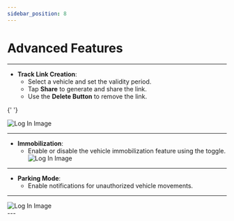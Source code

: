 ```yaml
---
sidebar_position: 8
---
```


# Advanced Features

---

- **Track Link Creation**:
  - Select a vehicle and set the validity period.
  - Tap **Share** to generate and share the link.
  - Use the **Delete Button** to remove the link.

{' '}

<div
  style={{
    display: 'flex',
    justifyContent: 'center',
    alignItems: 'center',
    height: '500px',
  }}
>
  <img
    src="/assets/guide-images/Track.png"
    alt="Log In Image"
    style={{
      width: '250px',
      border: '1px solid #ccc',
      borderRadius: '8px',
      boxShadow: '0 4px 6px rgba(0, 0, 0, 0.1)',
    }}
  />
</div>

---

- **Immobilization**:
  - Enable or disable the vehicle immobilization feature using the toggle.
    <div
      style={{
        display: 'flex',
        justifyContent: 'center',
        alignItems: 'center',
        height: '550px',
      }}
    >
      <img
        src="/assets/guide-images/Lock.png"
        alt="Log In Image"
        style={{
          width: '250px',
          border: '1px solid #ccc',
          borderRadius: '8px',
          boxShadow: '0 4px 6px rgba(0, 0, 0, 0.1)',
        }}
      />
    </div>

---

- **Parking Mode**:
  - Enable notifications for unauthorized vehicle movements.

---

<div
  style={{
    display: 'flex',
    justifyContent: 'center',
    alignItems: 'center',
    height: '500px',
  }}
>
  <img
    src="/assets/guide-images/Parking.png"
    alt="Log In Image"
    style={{
      width: '250px',
      border: '1px solid #ccc',
      borderRadius: '8px',
      boxShadow: '0 4px 6px rgba(0, 0, 0, 0.1)',
    }}
  />
</div>
---
